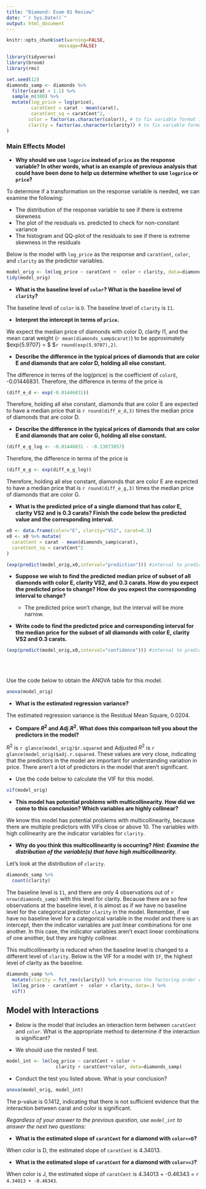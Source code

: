 ```yaml
---
title: "Diamond: Exam 01 Review"
date: "`r Sys.Date()`"
output: html_document
---
```


```r
knitr::opts_chunk$set(warning=FALSE,
                   message=FALSE)
```

```r
library(tidyverse)
library(broom)
library(rms)
```

```r
set.seed(12)
diamonds_samp <- diamonds %>% 
  filter(carat < 1.1) %>%
  sample_n(300) %>%
  mutate(log_price = log(price), 
         caratCent = carat - mean(carat), 
         caratCent_sq = caratCent^2, 
        color = factor(as.character(color)), # to fix variable format in model output
        clarity = factor(as.character(clarity)) # to fix variable format in model output
)
```

### Main Effects Model

- **Why should we use `logprice` instead of `price` as the response variable? In other words, what is an example of previous analysis that could have been done to help us determine whether to use `logprice` or `price`?**

To determine if a transformation on the response variable is needed, we can examine the following:

  - The distribution of the response variable to see if there is extreme skewness
  - The plot of the residuals vs. predicted to check for non-constant variance
  - The histogram and QQ-plot of the residuals to see if there is extreme skewness in the residuals


Below is the model with `log_price` as the response and `caratCent`, `color`, and `clarity` as the predictor variables.

```r
model_orig <- lm(log_price ~ caratCent +  color + clarity, data=diamonds_samp)
tidy(model_orig)
```

- **What is the baseline level of `color`? What is the baseline level of `clarity`?**

The baseline level of `color` is `D`. The baseline level of `clarity` is `I1`.

- **Interpret the intercept in terms of `price`.**

We expect the median price of diamonds with color D, clarity I1, and the mean carat weight (`r mean(diamonds_samp$carat)`) to be approximately $exp\{5.9707\} = $ \$`r round(exp(5.9707),2)`.

- **Describe the difference in the typical prices of diamonds that are color E and diamonds that are color D, holding all else constant.** 

The difference in terms of the log(price) is the coefficient of `colorE`, -0.01446831. Therefore, the difference in terms of the price is

```r
(diff_e_d <- exp(-0.01446831))
```

Therefore, holding all else constant, diamonds that are color E are expected to have a median price that is `r round(diff_e_d,3)` times the median price of diamonds that are color D.


- **Describe the difference in the typical prices of diamonds that are color E and diamonds that are color G, holding all else constant.**

```r
(diff_e_g_log <- -0.01446831 - -0.13073057)
```

Therefore, the difference in terms of the price is 
```r
(diff_e_g <- exp(diff_e_g_log))
```

Therefore, holding all else constant, diamonds that are color E are expected to have a median price that is `r round(diff_e_g,3)` times the median price of diamonds that are color G.

- **What is the predicted price of a single diamond that has color E, clarity VS2 and is 0.3 carats? Finish the code below the predicted value and the corresponding interval.**

```r
x0 <- data.frame(color="E", clarity="VS2", carat=0.3)
x0 <- x0 %>% mutate(
  caratCent = carat - mean(diamonds_samp$carat),
  caratCent_sq = caratCent^2
)

(exp(predict(model_orig,x0,interval="prediction"))) #interval to predict for single observation
```


- **Suppose we wish to find the predicted median price of subset of all diamonds with color E, clarity VS2, and 0.3 carats. How do you expect the predicted price to change? How do you expect the corresponding interval to change?**

    - The predicted price won't change, but the interval will be more narrow.

- **Write code to find the predicted price and corresponding interval for the median price for the subset of all diamonds with color E, clarity VS2 and 0.3 carats.**

```r
(exp(predict(model_orig,x0,interval="confidence"))) #interval to predict typical price for subset
```
<br><br>

Use the code below to obtain the ANOVA table for this model.

```r
anova(model_orig)
```

- **What is the estimated regression variance?**

The estimated regression variance is the Residual Mean Square, 0.0204. 

- **Compare $R^2$ and $Adj. R^2$. What does this comparison tell you about the predictors in the model?**

$R^2$ is `r glance(model_orig)$r.squared` and Adjusted $R^2$ is `r glance(model_orig)$adj.r.squared`. These values are very close, indicating that the predictors in the model are important for understanding variation in price. There aren't a lot of predictors in the model that aren't significant.

- Use the code below to calculate the VIF for this model.

```r
vif(model_orig)
```

- **This model has potential problems with multicollinearity. How did we come to this conclusion? Which variables are highly collinear?**

We know this model has potential problems with multicollinearity, because there are multiple predictors with VIFs close or above 10. The variables with high collinearity are the indicator variables for `clarity`.

- **Why do you think this multicollinearity is occurring? *Hint: Examine the distribution of the variable(s) that have high multicollinearity.***

Let's look at the distribution of `clarity`. 

```r
diamonds_samp %>% 
  count(clarity)
```

The baseline level is `I1`, and there are only 4 observations out of `r nrow(diamonds_samp)` with this level for clarity. Because there are so few observations at the baseline level, it is almost as if we have no baseline level for the categorical predictor `clarity` in the model. Remember, if we have no baseline level for a categorical variable in the model and there is an intercept, then the indicator variables are just linear combinations for one another. In this case, the indicator variables aren't exact linear combinations of one another, but they are highly collinear. 

This multicollinearity is reduced when the baseline level is changed to a different level of `clarity`. Below is the VIF for a model with `IF`, the highest level of clarity as the baseline.

```r
diamonds_samp %>% 
  mutate(clarity = fct_rev(clarity)) %>% #reverse the factoring order of clarity
  lm(log_price ~ caratCent +  color + clarity, data=.) %>%
  vif()
```


## Model with Interactions 

- Below is the model that includes an interaction term between `caratCent` and `color`. What is the appropriate method to determine if the interaction is significant? 

- We should use the nested F test.

```r
model_int <- lm(log_price ~ caratCent + color + 
                  clarity + caratCent*color, data=diamonds_samp)
```

- Conduct the test you listed above. What is your conclusion? 

```r
anova(model_orig, model_int)
```

The p-value is 0.1412, indicating that there is not sufficient evidence that the interaction between carat and color is significant.

*Regardless of your answer to the previous question, use `model_int` to answer the next two questions:*

- **What is the estimated slope of `caratCent` for a diamond with `color==D`?**

When color is D, the  estimated slope of `caratCent` is 4.34013.

- **What is the estimated slope of `caratCent` for a diamond with `color==J`?**

When color is J, the estimated slope of `caratCent` is 4.34013 + -0.46343 =  `r 4.34013 + -0.46343`.




